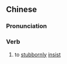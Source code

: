 {{also|硬说}}
==Chinese==
{{zh-forms|s=硬说}}

===Pronunciation===
{{zh-pron
|m=yìngshuō
|cat=v
}}

===Verb===
{{zh-verb}}

# to [[stubbornly]] [[insist]]